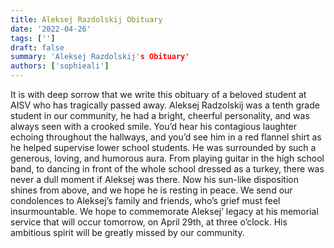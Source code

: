 ```yaml
---
title: Aleksej Razdolskij Obituary
date: '2022-04-26'
tags: ['']
draft: false
summary: 'Aleksej Razdolskij's Obituary'
authors: ['sophieali']
---
```


It is with deep sorrow that we write this obituary of a beloved student at AISV who has tragically passed away. Aleksej Radzolskij was a tenth grade student in our community, he had a bright, cheerful personality, and was always seen with a crooked smile. You’d hear his contagious laughter echoing throughout the hallways, and you’d see him in a red flannel shirt as he helped supervise lower school students. He was surrounded by such a generous, loving, and humorous aura. From playing guitar in the high school band, to dancing in front of the whole school dressed as a turkey, there was never a dull moment if Aleksej was there. Now his sun-like disposition shines from above, and we hope he is resting in peace. We send our condolences to Aleksej’s family and friends, who’s grief must feel insurmountable. We hope to commemorate Aleksej’ legacy at his memorial service that will occur tomorrow, on April 29th, at three o’clock. His ambitious spirit will be greatly missed by our community.
